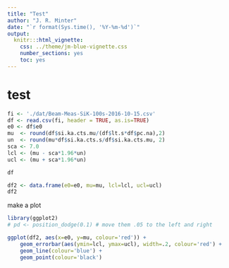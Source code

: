 ```yaml
---
title: "Test"
author: "J. R. Minter"
date: "`r format(Sys.time(), '%Y-%m-%d')`"
output:
  knitr:::html_vignette:
    css: ../theme/jm-blue-vignette.css
    number_sections: yes
    toc: yes
---
```


# test

```r

fi <- './dat/Beam-Meas-SiK-100s-2016-10-15.csv'
df <- read.csv(fi, header = TRUE, as.is=TRUE)
e0 <- df$e0
mu  <- round(df$si.ka.cts.mu/(df$lt.s*df$pc.na),2)
un  <- round(mu*df$si.ka.cts.s/df$si.ka.cts.mu, 2)
sca <- 7.0
lcl <- (mu - sca*1.96*un)
ucl <- (mu + sca*1.96*un)

df

df2 <- data.frame(e0=e0, mu=mu, lcl=lcl, ucl=ucl)
df2
```

make a plot

```r
library(ggplot2)
# pd <- position_dodge(0.1) # move them .05 to the left and right

ggplot(df2, aes(x=e0, y=mu, colour='red')) + 
    geom_errorbar(aes(ymin=lcl, ymax=ucl), width=.2, colour='red') +
    geom_line(colour='blue') +
    geom_point(colour='black')

```
